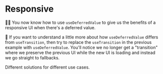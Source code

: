 # Responsive

👨‍💼 You now know how to use `useDeferredValue` to give us the benefits of a
responsive UI when there's a deferred value.

🦉 If you want to understand a little more about how `useDeferredValue` differs
from `useTransition`, then try to replace the `useTransition` in the previous
example with `useDeferredValue`. You'll notice we no longer get a "transition"
where we preserve the previous UI while the new UI is loading and instead we
go straight to fallbacks.

Different solutions for different use cases.

